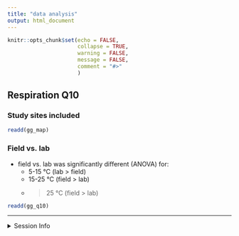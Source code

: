 ```yaml
---
title: "data analysis"
output: html_document
---
```


```r
knitr::opts_chunk$set(echo = FALSE,
                      collapse = TRUE,
                      warning = FALSE,
                      message = FALSE,
                      comment = "#>"
                      )
```

## Respiration Q10

### Study sites included

```r
readd(gg_map)
```

### Field vs. lab 

- field vs. lab was significantly different (ANOVA) for:
    - 5-15 °C (lab > field)
    - 15-25 °C (field > lab)
    - > 25 °C (field > lab)


```r
readd(gg_q10)
```


---

<details>   
   <summary>Session Info</summary>
   
Date run: `r Sys.Date()`

```r
sessionInfo()
```

</details> 